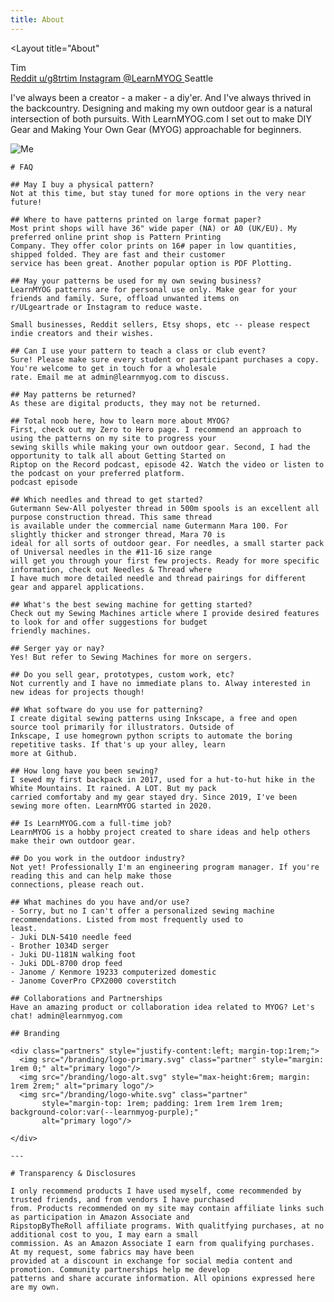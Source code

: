 ```yaml
---
title: About
---
```


<Layout
  title="About"
>
  <div class="flex container gap-10 max-w-screen-lg pt-5">
    <div class="flex flex-col justify-center gap-2 w-2/3">
      <div class="text-3xl">Tim</div>
      <div class="flex ">
        <a
          href="https://www.reddit.com/u/g8trtim/"
          class="icon brands style1 fa-reddit"
          target="_blank"
        >
          <span class="label">Reddit</span> u/g8trtim
        </a>
        <a
          href="https://www.instagram.com/learnmyog/"
          class="icon brands style1 fa-instagram"
          target="_blank">
          <span class="label">Instagram</span> @LearnMYOG
        </a>
        <span class="icon style1 solid fa-map-marked-alt"> Seattle</span>
      </div>
      <p>
        I've always been a creator - a maker - a diy'er. And I've always thrived in the backcountry. Designing and
        making my own outdoor gear is a natural intersection of both pursuits. With LearnMYOG.com I set out to make
        DIY Gear and Making Your Own Gear (MYOG) approachable for beginners.
      </p>
    </div>
    <div>
      <img src="images/about/profile.JPG" alt="Me" class="rounded-full max-w-sm"/>
    </div>
  </div>

  <main class="container py-10 prose">



    # FAQ

    ## May I buy a physical pattern?
    Not at this time, but stay tuned for more options in the very near future!

    ## Where to have patterns printed on large format paper?
    Most print shops will have 36" wide paper (NA) or A0 (UK/EU). My preferred online print shop is Pattern Printing
    Company. They offer color prints on 16# paper in low quantities, shipped folded. They are fast and their customer
    service has been great. Another popular option is PDF Plotting.

    ## May your patterns be used for my own sewing business?
    LearnMYOG patterns are for personal use only. Make gear for your friends and family. Sure, offload unwanted items on
    r/ULgeartrade or Instagram to reduce waste.

    Small businesses, Reddit sellers, Etsy shops, etc -- please respect indie creators and their wishes.

    ## Can I use your pattern to teach a class or club event?
    Sure! Please make sure every student or participant purchases a copy. You're welcome to get in touch for a wholesale
    rate. Email me at admin@learnmyog.com to discuss.

    ## May patterns be returned?
    As these are digital products, they may not be returned.

    ## Total noob here, how to learn more about MYOG?
    First, check out my Zero to Hero page. I recommend an approach to using the patterns on my site to progress your
    sewing skills while making your own outdoor gear. Second, I had the opportunity to talk all about Getting Started on
    Riptop on the Record podcast, episode 42. Watch the video or listen to the podcast on your preferred platform.
    podcast episode

    ## Which needles and thread to get started?
    Gutermann Sew-All polyester thread in 500m spools is an excellent all purpose construction thread. This same thread
    is available under the commercial name Gutermann Mara 100. For slightly thicker and stronger thread, Mara 70 is
    ideal for all sorts of outdoor gear. For needles, a small starter pack of Universal needles in the #11-16 size range
    will get you through your first few projects. Ready for more specific information, check out Needles & Thread where
    I have much more detailed needle and thread pairings for different gear and apparel applications.

    ## What's the best sewing machine for getting started?
    Check out my Sewing Machines article where I provide desired features to look for and offer suggestions for budget
    friendly machines.

    ## Serger yay or nay?
    Yes! But refer to Sewing Machines for more on sergers.

    ## Do you sell gear, prototypes, custom work, etc?
    Not currently and I have no immediate plans to. Alway interested in new ideas for projects though!

    ## What software do you use for patterning?
    I create digital sewing patterns using Inkscape, a free and open source tool primarily for illustrators. Outside of
    Inkscape, I use homegrown python scripts to automate the boring repetitive tasks. If that's up your alley, learn
    more at Github.

    ## How long have you been sewing?
    I sewed my first backpack in 2017, used for a hut-to-hut hike in the White Mountains. It rained. A LOT. But my pack
    carried comfortaby and my gear stayed dry. Since 2019, I've been sewing more often. LearnMYOG started in 2020.

    ## Is LearnMYOG.com a full-time job?
    LearnMYOG is a hobby project created to share ideas and help others make their own outdoor gear.

    ## Do you work in the outdoor industry?
    Not yet! Professionally I'm an engineering program manager. If you're reading this and can help make those
    connections, please reach out.

    ## What machines do you have and/or use?
    - Sorry, but no I can't offer a personalized sewing machine recommendations. Listed from most frequently used to
    least.
    - Juki DLN-5410 needle feed
    - Brother 1034D serger
    - Juki DU-1181N walking foot
    - Juki DDL-8700 drop feed
    - Janome / Kenmore 19233 computerized domestic
    - Janome CoverPro CPX2000 coverstitch

    ## Collaborations and Partnerships
    Have an amazing product or collaboration idea related to MYOG? Let's chat! admin@learnmyog.com

    ## Branding

    <div class="partners" style="justify-content:left; margin-top:1rem;">
      <img src="/branding/logo-primary.svg" class="partner" style="margin: 1rem 0;" alt="primary logo"/>
      <img src="/branding/logo-alt.svg" style="max-height:6rem; margin: 1rem 2rem;" alt="primary logo"/>
      <img src="/branding/logo-white.svg" class="partner"
           style="margin-top: 1rem; padding: 1rem 1rem 1rem 1rem; background-color:var(--learnmyog-purple);"
           alt="primary logo"/>

    </div>

    ---

    # Transparency & Disclosures

    I only recommend products I have used myself, come recommended by trusted friends, and from vendors I have purchased
    from. Products recommended on my site may contain affiliate links such as participation in Amazon Associate and
    RipstopByTheRoll affiliate programs. With qualitfying purchases, at no additional cost to you, I may earn a small
    commission. As an Amazon Associate I earn from qualifying purchases. At my request, some fabrics may have been
    provided at a discount in exchange for social media content and promotion. Community partnerships help me develop
    patterns and share accurate information. All opinions expressed here are my own.
  </main>
</Layout>
